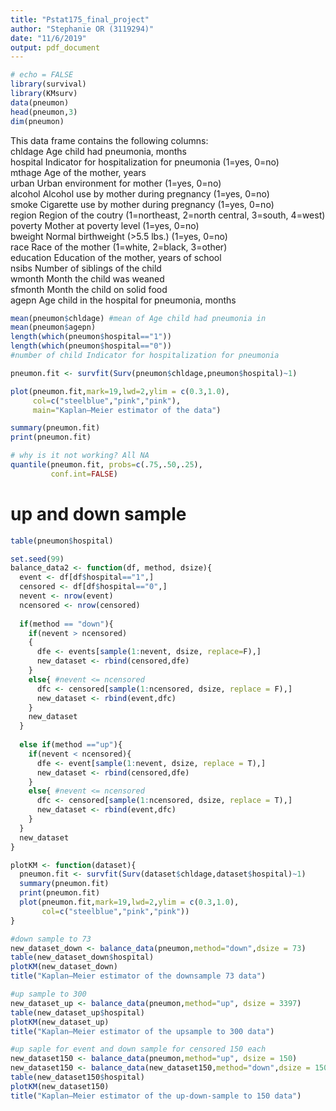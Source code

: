 ---
title: "Pstat175_final_project"
author: "Stephanie OR (3119294)"
date: "11/6/2019"
output: pdf_document
---


```{r }  
# echo = FALSE
library(survival)
library(KMsurv)
data(pneumon)
head(pneumon,3)
dim(pneumon)
```
This data frame contains the following columns:  
chldage        Age child had pneumonia, months  
hospital       Indicator for hospitalization for pneumonia (1=yes, 0=no)  
mthage         Age of the mother, years  
urban          Urban environment for mother (1=yes, 0=no)  
alcohol        Alcohol use by mother during pregnancy (1=yes, 0=no)  
smoke          Cigarette use by mother during pregnancy (1=yes, 0=no)  
region         Region of the coutry (1=northeast, 2=north central, 3=south, 4=west)  
poverty        Mother at poverty level (1=yes, 0=no)  
bweight        Normal birthweight (>5.5 lbs.) (1=yes, 0=no)  
race           Race of the mother (1=white, 2=black, 3=other)  
education      Education of the mother, years of school  
nsibs          Number of siblings of the child  
wmonth         Month the child was weaned  
sfmonth        Month the child on solid food  
agepn          Age child in the hospital for pneumonia, months  

```{r}
mean(pneumon$chldage) #mean of Age child had pneumonia in 
mean(pneumon$agepn)
length(which(pneumon$hospital=="1")) 
length(which(pneumon$hospital=="0")) 
#number of child Indicator for hospitalization for pneumonia

pneumon.fit <- survfit(Surv(pneumon$chldage,pneumon$hospital)~1)

plot(pneumon.fit,mark=19,lwd=2,ylim = c(0.3,1.0),
     col=c("steelblue","pink","pink"), 
     main="Kaplan–Meier estimator of the data")

summary(pneumon.fit)
print(pneumon.fit)

# why is it not working? All NA 
quantile(pneumon.fit, probs=c(.75,.50,.25),
         conf.int=FALSE) 
```


# up and down sample 
```{r}
table(pneumon$hospital)

set.seed(99)
balance_data2 <- function(df, method, dsize){
  event <- df[df$hospital=="1",]
  censored <- df[df$hospital=="0",]
  nevent <- nrow(event)
  ncensored <- nrow(censored)
  
  if(method == "down"){
    if(nevent > ncensored)
    {
      dfe <- events[sample(1:nevent, dsize, replace=F),]
      new_dataset <- rbind(censored,dfe)
    }
    else{ #nevent <= ncensored
      dfc <- censored[sample(1:ncensored, dsize, replace = F),]
      new_dataset <- rbind(event,dfc)
    }
    new_dataset
  }
  
  else if(method =="up"){
    if(nevent < ncensored){
      dfe <- event[sample(1:nevent, dsize, replace = T),]
      new_dataset <- rbind(censored,dfe)
    }
    else{ #nevent <= ncensored
      dfc <- censored[sample(1:ncensored, dsize, replace = T),]
      new_dataset <- rbind(event,dfc)
    }
  }
  new_dataset
}

plotKM <- function(dataset){
  pneumon.fit <- survfit(Surv(dataset$chldage,dataset$hospital)~1)
  summary(pneumon.fit)
  print(pneumon.fit)
  plot(pneumon.fit,mark=19,lwd=2,ylim = c(0.3,1.0),
       col=c("steelblue","pink","pink"))
}

#down sample to 73
new_dataset_down <- balance_data(pneumon,method="down",dsize = 73)
table(new_dataset_down$hospital)
plotKM(new_dataset_down)
title("Kaplan–Meier estimator of the downsample 73 data") 

#up sample to 300
new_dataset_up <- balance_data(pneumon,method="up", dsize = 3397)
table(new_dataset_up$hospital)
plotKM(new_dataset_up)
title("Kaplan–Meier estimator of the upsample to 300 data") 

#up saple for event and down sample for censored 150 each 
new_dataset150 <- balance_data(pneumon,method="up", dsize = 150)
new_dataset150 <- balance_data(new_dataset150,method="down",dsize = 150)
table(new_dataset150$hospital)
plotKM(new_dataset150)
title("Kaplan–Meier estimator of the up-down-sample to 150 data") 

``` 





